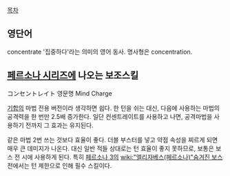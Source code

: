[[목차]]
== 영단어 ==
concentrate
'집중하다'라는 의미의 영어 동사. 명사형은 concentration.

== [[페르소나 시리즈]]에 나오는 보조스킬 ==
コンセントレイト
영문명 Mind Charge

[[기합]]의 마법 전용 버전이라 생각하면 쉽다. 한 턴을 쉬는 대신, 다음에 사용하는 마법의 공격력을 한 번만 2.5배 증가한다. 일단 컨센트레이트를 사용하고 나면, 공격마법을 사용하기 전까지 그 효과는 유지된다.

같은 마법 2번 쓰는 것보다 효율이 좋다. 더블 부스터를 넣고 약점 속성을 찌르게 되면 매우 큰 데미지가 나온다. 대신 일반 적들 상대로는 턴 효율이 좋지 못하므로, 보통은 보스 전 시에 사용하게 된다. 특히 [[페르소나 3]]의 [[wiki:"엘리자베스(페르소나)"숨겨진 보스]] 전에서는 턴 제한으로 인해 필수 스킬이다.
